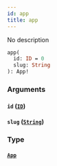 ```yaml
---
id: app
title: app
---
```


No description

```graphql
app(
  id: ID = 0
  slug: String
): App!

```

### Arguments

#### `id` ([`ID`](/docs/graphql/scalars/id))

#### `slug` ([`String`](/docs/graphql/scalars/string))

### Type

#### [`App`](/docs/graphql/objects/app)
